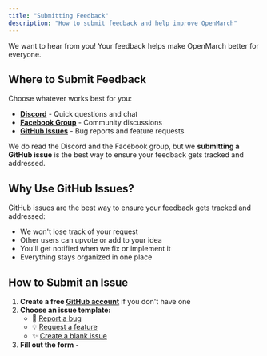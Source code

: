 ```yaml
---
title: "Submitting Feedback"
description: "How to submit feedback and help improve OpenMarch"
---
```


We want to hear from you! Your feedback helps make OpenMarch better for everyone.

## Where to Submit Feedback

Choose whatever works best for you:

- **[Discord](https://discord.openmarch.com)** - Quick questions and chat
- **[Facebook Group](https://facebook-group.openmarch.com)** - Community discussions
- **[GitHub Issues](https://github.com/OpenMarch/OpenMarch/issues)** - Bug reports and feature requests

We do read the Discord and the Facebook group, but we **submitting a GitHub issue** is the best way to ensure your feedback gets tracked and addressed.

## Why Use GitHub Issues?

GitHub issues are the best way to ensure your feedback gets tracked and addressed:

- We won't lose track of your request
- Other users can upvote or add to your idea
- You'll get notified when we fix or implement it
- Everything stays organized in one place

## How to Submit an Issue

1. **Create a free [GitHub account](https://github.com/)** if you don't have one
2. **Choose an issue template:**
   - 🐛 [Report a bug](https://github.com/OpenMarch/OpenMarch/issues/new?template=bug_report.md)
   - 💡 [Request a feature](https://github.com/OpenMarch/OpenMarch/issues/new?template=feature_request.md)
   - ✨ [Create a blank issue](https://github.com/OpenMarch/OpenMarch/issues/new)
3. **Fill out the form** -
